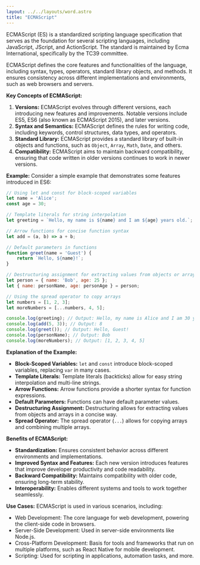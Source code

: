 ```yaml
---
layout: ../../layouts/word.astro
title: "ECMAScript"
---
```

ECMAScript (ES) is a standardized scripting language specification that serves as the foundation for several scripting languages, including JavaScript, JScript, and ActionScript. The standard is maintained by Ecma International, specifically by the TC39 committee.

ECMAScript defines the core features and functionalities of the language, including syntax, types, operators, standard library objects, and methods. It ensures consistency across different implementations and environments, such as web browsers and servers.

**Key Concepts of ECMAScript:**
1. **Versions:** ECMAScript evolves through different versions, each introducing new features and improvements. Notable versions include ES5, ES6 (also known as ECMAScript 2015), and later versions.
2. **Syntax and Semantics:** ECMAScript defines the rules for writing code, including keywords, control structures, data types, and operators.
3. **Standard Library:** ECMAScript provides a standard library of built-in objects and functions, such as `Object`, `Array`, `Math`, `Date`, and others.
4. **Compatibility:** ECMAScript aims to maintain backward compatibility, ensuring that code written in older versions continues to work in newer versions.

**Example:**
Consider a simple example that demonstrates some features introduced in ES6:

```javascript
// Using let and const for block-scoped variables
let name = 'Alice';
const age = 30;

// Template literals for string interpolation
let greeting = `Hello, my name is ${name} and I am ${age} years old.`;

// Arrow functions for concise function syntax
let add = (a, b) => a + b;

// Default parameters in functions
function greet(name = 'Guest') {
    return `Hello, ${name}!`;
}

// Destructuring assignment for extracting values from objects or arrays
let person = { name: 'Bob', age: 25 };
let { name: personName, age: personAge } = person;

// Using the spread operator to copy arrays
let numbers = [1, 2, 3];
let moreNumbers = [...numbers, 4, 5];

console.log(greeting); // Output: Hello, my name is Alice and I am 30 years old.
console.log(add(5, 3)); // Output: 8
console.log(greet()); // Output: Hello, Guest!
console.log(personName); // Output: Bob
console.log(moreNumbers); // Output: [1, 2, 3, 4, 5]
```

**Explanation of the Example:**
- **Block-Scoped Variables:** `let` and `const` introduce block-scoped variables, replacing `var` in many cases.
- **Template Literals:** Template literals (backticks) allow for easy string interpolation and multi-line strings.
- **Arrow Functions:** Arrow functions provide a shorter syntax for function expressions.
- **Default Parameters:** Functions can have default parameter values.
- **Destructuring Assignment:** Destructuring allows for extracting values from objects and arrays in a concise way.
- **Spread Operator:** The spread operator (`...`) allows for copying arrays and combining multiple arrays.

**Benefits of ECMAScript:**
- **Standardization:** Ensures consistent behavior across different environments and implementations.
- **Improved Syntax and Features:** Each new version introduces features that improve developer productivity and code readability.
- **Backward Compatibility:** Maintains compatibility with older code, ensuring long-term stability.
- **Interoperability:** Enables different systems and tools to work together seamlessly.

**Use Cases:**
ECMAScript is used in various scenarios, including:
- Web Development: The core language for web development, powering the client-side code in browsers.
- Server-Side Development: Used in server-side environments like Node.js.
- Cross-Platform Development: Basis for tools and frameworks that run on multiple platforms, such as React Native for mobile development.
- Scripting: Used for scripting in applications, automation tasks, and more.
